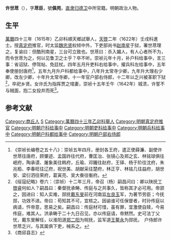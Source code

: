 '''许世荩'''（{{bd|？||？||}}），字'''荩臣'''，號'''佩苑'''，[[直隶|直隶]][[归德卫|归德卫]]中所官籍。明朝政治人物。

==生平==
[[萬曆|萬曆]]四十三年（1615年）乙卯科順天鄉試舉人，[[天啓|天啓]]二年（1622年）壬戌科進士。授[[真定府|真定府]]推官，时太监[[魏忠贤|魏忠贤]]权倾中外，下吏部尚书[[赵南星|赵南星]]于狱，署世荩理之，复谕曰：但酷刑南星，三台可立致也。世荩曰：杀入媚人，有人心者所不为，而令世荩为之，何以见鲁卫之士乎？卒不听。崇祯元年十月，补户科给事中，言三事：省诏狱、停驾帖、免廷杖。四年五月升吏科右给事中，擢兵科左给事中，五年奉使册封唐府<ref>《崇祯长编卷之五十八》：崇祯五年四月，册封各王府，遣正使薛濂、副使许世荩往唐府，顾肇迹、孟国祚往代府，曹匡治、张镜心及郑之玄、林铭球俱往岷府，陶承谟、屠象美往韩府，丘瑜、邓鑨往赵府，王铎、杨于阶往沈府，朱兆栢、李春旺往辽府，祝世美、胡献采往楚府，林正亨、林铭几往益府，胡世安、梁衍泗往荣府，葛寅亮、吴大飬往衡府。</ref>，五年九月升户科都给事中，八年升太常寺少卿，九年升大理右少卿，改左少卿，十年升太常寺卿，十一年官户部右侍郎，十二年以乏兴被革职下狱<ref>《绥寇纪略》卷六：（崇祯）十二年三月，帝召（杨）嗣昌问曰：卿以陕抚[[丁啓睿|丁啓睿]]何如人？嗣昌曰：秦督抚承畴、传庭与之共事久，皆称其才必可用。帝颔之，因进曰：知人实难，郧抚[[戴东旻|戴东旻]]前在河南监[[左良玉|左良玉]]军，为著节劳臣；今抚郧，功效不进。帝曰：苟知其不可，宜核之。因谕谁可任保督者，时孙传庭以病请，忤帝意，思易之矣。嗣昌曰：传庭材可惜，虽有罪，宜激使自赎，今易传庭，难其人。洪承畴于二十九日召见，亦以传庭请，帝黙然。史可法丁父忧，戴东旻解任，以淮阳道[[郑二阳|郑二阳]]为皖抚，监军道[[王鳌永|王鳌永]]为郧抚。　户侍郎许世荩乏兴，与其属俱下吏，械系之。</ref>，卒祀乡贤。女许氏为指挥贾之琯妻，崇祯十五年壬午（1642年）城溃，许誓不与贼面，抱二女投井而死<ref>《商邱县志》</ref>。

==参考文献==
{{reflist}}

{{天啓二年壬戌科殿試金榜}}

{{Authority control}}

{{DEFAULTSORT:}}
[[Category:商丘人|Category:商丘人]]
[[Category:许姓|S]]
[[Category:萬曆四十三年乙卯科舉人|Category:萬曆四十三年乙卯科舉人]]
[[Category:明朝真定府推官|Category:明朝真定府推官]]
[[Category:明朝户科给事中|Category:明朝户科给事中]]
[[Category:明朝吏科给事中|Category:明朝吏科给事中]]
[[Category:明朝兵科给事中|Category:明朝兵科给事中]]
[[Category:明朝户科都给事中|Category:明朝户科都给事中]]
[[Category:明朝户部右侍郎|Category:明朝户部右侍郎]]


{{明朝官员小作品}}